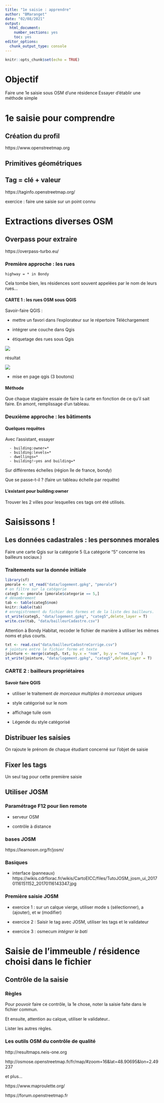 ```yaml
---
title: "1e saisie : apprendre"
author: "BMaranget"
date: "02/08/2021"
output: 
  html_document: 
    number_sections: yes
    toc: yes
editor_options: 
  chunk_output_type: console
---
```


```r
knitr::opts_chunk$set(echo = TRUE)
```


# Objectif

Faire une 1e saisie sous OSM d'une résidence
Essayer d'établir une méthode simple

# 1e saisie pour comprendre

## Création du profil

https://www.openstreetmap.org

## Primitives géométriques

## Tag = clé + valeur

https://taginfo.openstreetmap.org/

exercice : faire une saisie sur un point connu

# Extractions diverses OSM

## Overpass pour extraire

https://overpass-turbo.eu/

### Première approche : les rues


```
highway = * in Bondy
```

Cela tombe bien, les résidences sont souvent appelées par le nom de leurs rues...


#### CARTE 1 : les rues OSM sous QGIS

Savoir-faire QGIS : 

- mettre un favori dans l'explorateur sur le répertoire Téléchargement

- intégrer une couche dans Qgis

- étiquetage des rues sous Qgis

![](img/rue.png)

résultat


![](img/etikrue.PNG)

- mise en page qgis (3 boutons)

#### Méthode

Que chaque stagiaire essaie de faire la carte en fonction de ce qu'il sait faire.
En amont, remplissage d'un tableau.


### Deuxième approche : les bâtiments


#### Quelques requêtes

Avec l'assistant, essayer 


```
  - building:owner=*
  - building:levels=*
  - dwellings=*
  - building!~yes and building=*
```
  
Sur différentes échelles (région île de france, bondy)

Que se passe-t-il ? (faire un tableau échelle par requête)



#### L'existant pour building:owner

Trouver les 2 villes pour lesquelles ces tags ont été utilisés.

# Saisissons !

## Les données cadastrales : les personnes morales

Faire une carte Qgis sur la catégorie 5 (La catégorie "5" concerne les bailleurs sociaux.)

### Traitements sur la donnée initiale

```r
library(sf)
pmorale <- st_read("data/logement.gpkg", "pmorale")
# on filtre sur la catégorie
categ5 <- pmorale [pmorale$categorie == 5,]
# dénombrement
tab <- table(categ5$nom)
knitr::kable(tab)
# enregistrement du fichier des formes et de la liste des bailleurs.
st_write(categ5, "data/logement.gpkg", "categ5",delete_layer = T)
write.csv(tab, "data/bailleurCadastre.csv")
```

Attention à Bondy Habitat, recoder le fichier de manière à utiliser les mêmes noms et plus courts.

```r
txt <- read.csv("data/bailleurCadastreCorrige.csv")
# jointure entre le fichier forme et texte
jointure <- merge(categ5, txt, by.x = "nom", by.y = "nomLong" )
st_write(jointure, "data/logement.gpkg", "categ5",delete_layer = T)
```


### CARTE 2 : bailleurs propriétaires

#### Savoir faire QGIS


- utiliser le traitement *de morceaux multiples à morceaux uniques*

- style catégorisé sur le nom

- affichage tuile osm

- Légende du style catégorisé

## Distribuer les saisies

On rajoute le prénom de chaque étudiant concerné sur l'objet de saisie


## Fixer les tags

Un seul tag pour cette première saisie

## Utiliser JOSM


### Paramétrage F12 pour lien remote

- serveur OSM

- contrôle à distance




### bases JOSM

https://learnosm.org/fr/josm/



### Basiques

* interface (panneaux)
https://wikis.cdrflorac.fr/wikis/CartoEICC/files/TutoJOSM_josm_ui_20170116151152_20170116143347.jpg


### Première saisie JOSM

- exercice 1 : sur un calque vierge, utiliser mode s (sélectionner), a (ajouter), et w (modifier)

- exercice 2 : Saisir le tag avec JOSM, utiliser les tags et le validateur

- exercice 3 : osmecum *intégrer le bati*


# Saisie de l'immeuble / résidence choisi dans le fichier

## Contrôle de la saisie

### Règles

Pour pouvoir faire ce contrôle, la 1e chose, noter la saisie faite dans le fichier commun.

Et ensuite, attention au calque, utiliser le validateur..

Lister les autres règles.

### Les outils OSM du contrôle de qualité

http://resultmaps.neis-one.org

http://osmose.openstreetmap.fr/fr/map/#zoom=16&lat=48.90695&lon=2.49237

et plus...

https://www.maproulette.org/

https://forum.openstreetmap.fr










